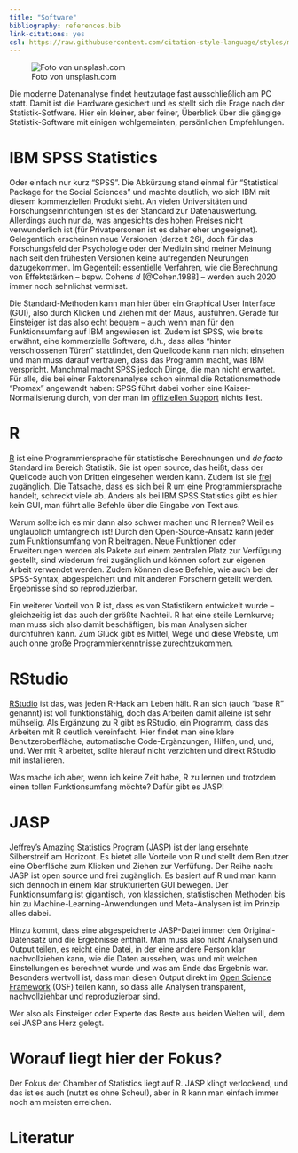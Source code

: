 ```yaml
---
title: "Software"
bibliography: references.bib
link-citations: yes
csl: https://raw.githubusercontent.com/citation-style-language/styles/master/apa.csl
---
```


![Foto von unsplash.com](images/software_r.jpg)

Die moderne Datenanalyse findet heutzutage fast ausschließlich am PC statt. Damit ist die Hardware gesichert und es stellt sich die Frage nach der Statistik-Sotfware. Hier ein kleiner, aber feiner, Überblick über die gängige Statistik-Software mit einigen wohlgemeinten, persönlichen Empfehlungen.

# IBM SPSS Statistics
Oder einfach nur kurz "SPSS". Die Abkürzung stand einmal für "Statistical Package for the Social Sciences" und machte deutlich, wo sich IBM mit diesem kommerziellen Produkt sieht. An vielen Universitäten und Forschungseinrichtungen ist es der Standard zur Datenauswertung. Allerdings auch nur da, was angesichts des hohen Preises nicht verwunderlich ist (für Privatpersonen ist es daher eher ungeeignet). Gelegentlich erscheinen neue Versionen (derzeit 26), doch für das Forschungsfeld der Psychologie oder der Medizin sind meiner Meinung nach seit den frühesten Versionen keine aufregenden Neurungen dazugekommen. Im Gegenteil: essentielle Verfahren, wie die Berechnung von Effektstärken -- bspw. Cohens $d$ [@Cohen.1988] -- werden auch 2020 immer noch sehnlichst vermisst.

Die Standard-Methoden kann man hier über ein Graphical User Interface (GUI), also durch Klicken und Ziehen mit der Maus, ausführen. Gerade für Einsteiger ist das also echt bequem -- auch wenn man für den Funktionsumfang auf IBM angewiesen ist. Zudem ist SPSS, wie breits erwähnt, eine kommerzielle Software, d.h., dass alles "hinter verschlossenen Türen" stattfindet, den Quellcode kann man nicht einsehen und man muss darauf vertrauen, dass das Programm macht, was IBM verspricht. Manchmal macht SPSS jedoch Dinge, die man nicht erwartet. Für alle, die bei einer Faktorenanalyse schon einmal die Rotationsmethode "Promax" angewandt haben: SPSS führt dabei vorher eine Kaiser-Normalisierung durch, von der man im [offiziellen Support](https://www.ibm.com/support/knowledgecenter/de/SSLVMB_26.0.0/statistics_mainhelp_ddita/spss/base/idh_fact_rot.html) nichts liest.

# R
[R](https://www.r-project.org/) ist eine Programmiersprache für statistische Berechnungen und *de facto* Standard im Bereich Statistik. Sie ist open source, das heißt, dass der Quellcode auch von Dritten eingesehen werden kann. Zudem ist sie [frei zugänglich](https://www.r-project.org/). Die Tatsache, dass es sich bei R um eine Programmiersprache handelt, schreckt viele ab. Anders als bei IBM SPSS Statistics gibt es hier kein GUI, man führt alle Befehle über die Eingabe von Text aus.

Warum sollte ich es mir dann also schwer machen und R lernen? Weil es unglaublich umfangreich ist! Durch den Open-Source-Ansatz kann jeder zum Funktionsumfang von R beitragen. Neue Funktionen oder Erweiterungen werden als Pakete auf einem zentralen Platz zur Verfügung gestellt, sind wiederum frei zugänglich und können sofort zur eigenen Arbeit verwendet werden. Zudem können diese Befehle, wie auch bei der SPSS-Syntax, abgespeichert und mit anderen Forschern geteilt werden. Ergebnisse sind so reproduzierbar.

Ein weiterer Vorteil von R ist, dass es von Statistikern entwickelt wurde -- gleichzeitig ist das auch der größte Nachteil. R hat eine steile Lernkurve; man muss sich also damit beschäftigen, bis man Analysen sicher durchführen kann. Zum Glück gibt es Mittel, Wege und diese Website, um auch ohne große Programmierkenntnisse zurechtzukommen.

# RStudio
[RStudio](https://rstudio.com/) ist das, was jeden R-Hack am Leben hält. R an sich (auch "base R" genannt) ist voll funktionsfähig, doch das Arbeiten damit alleine ist sehr mühselig. Als Ergänzung zu R gibt es RStudio, ein Programm, dass das Arbeiten mit R deutlich vereinfacht. Hier findet man eine klare Benutzeroberfläche, automatische Code-Ergänzungen, Hilfen, und, und, und. Wer mit R arbeitet, sollte hierauf nicht verzichten und direkt RStudio mit installieren.

Was mache ich aber, wenn ich keine Zeit habe, R zu lernen und trotzdem einen tollen Funktionsumfang möchte? Dafür gibt es JASP!

# JASP
[Jeffrey's Amazing Statistics Program](https://jasp-stats.org/) (JASP) ist der lang ersehnte Silberstreif am Horizont. Es bietet alle Vorteile von R und stellt dem Benutzer eine Oberfläche zum Klicken und Ziehen zur Verfüfung. Der Reihe nach: JASP ist open source und frei zugänglich. Es basiert auf R und man kann sich dennoch in einem klar strukturierten GUI bewegen. Der Funktionsumfang ist gigantisch, von klassichen, statistischen Methoden bis hin zu Machine-Learning-Anwendungen und Meta-Analysen ist im Prinzip alles dabei. 

Hinzu kommt, dass eine abgespeicherte JASP-Datei immer den Original-Datensatz und die Ergebnisse enthält. Man muss also nicht Analysen und Output teilen, es reicht eine Datei, in der eine andere Person klar nachvollziehen kann, wie die Daten aussehen, was und mit welchen Einstellungen es berechnet wurde und was am Ende das Ergebnis war. Besonders wertvoll ist, dass man diesen Output direkt im [Open Science Framework](https://osf.io/) (OSF) teilen kann, so dass alle Analysen transparent, nachvollziehbar und reproduzierbar sind.

Wer also  als Einsteiger oder Experte das Beste aus beiden Welten will, dem sei JASP ans Herz gelegt.

# Worauf liegt hier der Fokus?
Der Fokus der Chamber of Statistics liegt auf R. JASP klingt verlockend, und das ist es auch (nutzt es ohne Scheu!), aber in R kann man einfach immer noch am meisten erreichen.

# Literatur